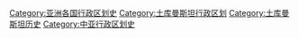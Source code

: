 [[Category:亚洲各国行政区划史|Category:亚洲各国行政区划史]]
[[Category:土库曼斯坦行政区划|Category:土库曼斯坦行政区划]]
[[Category:土库曼斯坦历史|Category:土库曼斯坦历史]]
[[Category:中亚行政区划史|Category:中亚行政区划史]]